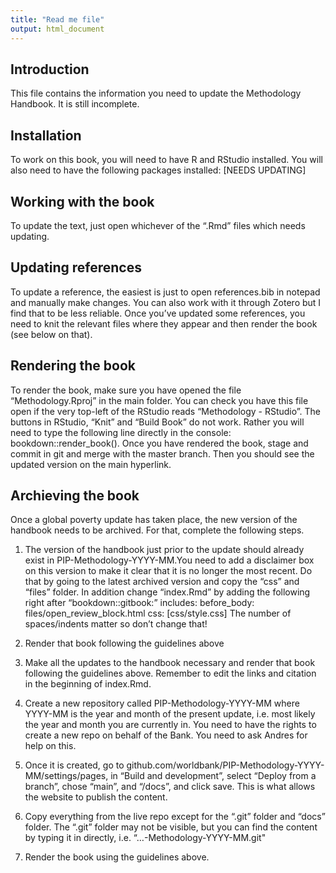 ---
title: "Read me file"
output: html_document
---

## Introduction

This file contains the information you need to update the Methodology Handbook. It is still incomplete.

## Installation

To work on this book, you will need to have R and RStudio installed.
You will also need to have the following packages installed: [NEEDS UPDATING]

## Working with the book

To update the text, just open whichever of the ".Rmd" files which needs updating. 

## Updating references

To update a reference, the easiest is just to open references.bib in notepad and manually make changes. You can also work with it through Zotero but I find that to be less reliable. Once you've updated some references, you need to knit the relevant files where they appear and then render the book (see below on that).

## Rendering the book

To render the book, make sure you have opened the file "Methodology.Rproj" in the main folder. You can check you have this file open if the very top-left of the RStudio reads "Methodology - RStudio". The buttons in RStudio, "Knit" and "Build Book" do not work. Rather you will need to type the following line directly in the console: bookdown::render_book(). Once you have rendered the book, stage and commit in git and merge with the master branch. Then you should see the updated version on the main hyperlink.

## Archieving the book

Once a global poverty update has taken place, the new version of the handbook needs to be archived. For that, complete the following steps.


1. The version of the handbook just prior to the update should already exist in PIP-Methodology-YYYY-MM.You need to add a disclaimer box on this version to make it clear that it is no longer the most recent. Do that by going to the latest archived version and copy the "css" and "files" folder. In addition change "index.Rmd" by adding the following right after "bookdown::gitbook:"
    includes:
      before_body: files/open_review_block.html
    css: [css/style.css]
The number of spaces/indents matter so don't change that!

2. Render that book following the guidelines above


3. Make all the updates to the handbook necessary and render that book following the guidelines above. Remember to edit the links and citation in the beginning of index.Rmd.


4. Create a new repository called PIP-Methodology-YYYY-MM where YYYY-MM is the year and month of the present update, i.e. most likely the year and month you are currently in. You need to have the rights to create a new repo on behalf of the Bank. You need to ask Andres for help on this. 

5. Once it is created, go to github.com/worldbank/PIP-Methodology-YYYY-MM/settings/pages, in "Build and development", select "Deploy from a branch", chose "main", and "/docs", and click save. This is what allows the website to publish the content.

6. Copy everything from the live repo except for the ".git" folder and "docs" folder. The ".git" folder may not be visible, but you can find the content by typing it in directly, i.e. "...\PIP-Methodology-YYYY-MM\.git\"

7. Render the book using the guidelines above. 